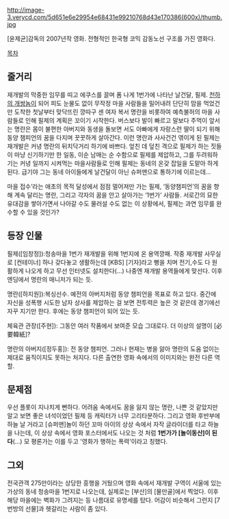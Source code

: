 http://image-3.verycd.com/5d651e6e29954e68431e99210768d43e170386(600x)/thumb.jpg

[윤제균]감독의 2007년작 영화. 전형적인 한국형 코믹 감동노선 구조를 가진 영화다.

[[목차]]
== 줄거리 ==
재개발의 막중한 임무를 띠고 에쿠스를 끌며 폼 나게 1번가에 나타난 날건달, 필제. [[천하의 개쌍놈]]이 되어 피도 눈물도 없이 무작정 마을 사람들을 밀어내려 단단히 맘을 먹었건만 도착한 첫날부터 맞닥뜨린 깡따구 센 여자 복서 명란을 비롯하여 예측불허의 마을 사람들로 인해 필제의 계획은 꼬이기 시작한다. 버스보다 발이 빠르고 말보다 주먹이 앞서는 명란은 몸이 불편한 아버지와 동생을 돌보면 서도 아빠에게 자랑스런 딸이 되기 위해 동양 챔피언의 꿈을 다지며 꿋꿋하게 살아간다. 이런 명란과 사사건건 엮이게 된 필제는 재개발은 커녕 명란의 뒤치닥거리 하기에 바쁘다. 엎친 데 덮친 격으로 필제가 하는 짓들이 마냥 신기하기만 한 일동, 이순 남매는 순 수함으로 필제를 제압하고, 그를 두려워하기는 커녕 일까지 시켜먹는 마을사람들로 인해 필제는 동네의 온갖 잡일을 도맡아 하게 된다. 급기야 그는 동네 아이들에게 날건달이 아닌 슈퍼맨으로 통하기에 이르는데…

마을 접수’라는 애초의 목적 달성에서 점점 멀어져만 가는 필제, ‘동양챔피언’의 꿈을 향해 계속 달리는 명란, 그리고 각자의 꿈을 안고 살아가는 ‘1번가’ 사람들. 서로간의 묘한 유대감을 쌓아가면서 나아갈 수도 물러설 수도 없는 이 상황에서, 필제는 과연 임무를 완수할 수 있을 것인가?

== 등장 인물 ==
필제([임창정]):청송마을 1번가 재개발을 위해 1번지에 온 용역깡패. 작중 재개발 사무실로 [컨테이너] 하나 갖다놓고 생활하는데 [KBS] [기자]라고 뻥을 치며 전기,수도 다 원활하게 나오게 하고 무선 인터넷도 설치한다(...) 나중엔 재개발 용역들에게 맞선다. 이후 엔딩에서 명란의 매니저가 되는 듯.

명란([하지원]):복싱선수. 예전의 아버지처럼 동양 챔피언을 목표로 하고 있다. 중간에 자신을 성폭행 시도한 남자 상사를 제압하는 걸 보면 전투력은 높은 것 같은데 경기에선 자꾸 지기만 한다. 후에는 동양 챔피언이 되어 있는 듯.

체육관 관장([주현]): 그동안 여러 작품에서 보여준 모습 그대로다. 더 이상의 설명이 [必要韓紙]?

명란의 아버지([정두홍]): 전 동양 챔피언. 그러나 현재는 병을 앓아 명란의 도움 없이는 제대로 움직이지도 못하는 처지다. 다른 출연한 영화 속에서의 이미지와는 완전 다른 역할.

== 문제점 ==
우선 플롯이 지나치게 뻔하다. 어려움 속에서도 꿈을 잃지 않는 명란, 나쁜 것 같았지만 알고 보면 좋은 녀석이었던 필제 등 캐릭터가 너무 고리타분하다. 그리고 영화 후반부에 하늘 날 거라고 [슈퍼맨]놀이 하던 꼬마 아이의 상상 속에서 자작 글라이더를 타고 하늘을 나는데, 이 상상 속에서 영화 포스터에서도 나오는 것 처럼 '''1번가가 [놀이동산]이 된다'''(...) 모 평론가는 이를 두고 '영화가 행하는 폭력'이라고 칭했다.
== 그외 ==
전국관객 275만이라는 상당한 흥행을 거뒀으며 영화 속에서 재개발 구역이 서울에 있는 가상의 동네 청송마을 1번지로 나오는데, 실제로는 [부산]의 [물만골]에서 찍었다. 이후 해당 마을에는 벽화가 그려지는 등 나름대로 유명세를 탔다. 어감이 비슷해서 그런지 [7번방의 선물]과 헷갈리는 사람이 좀 있다.
